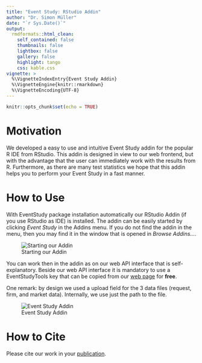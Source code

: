 ---
title: "Event Study: RStudio Addin"
author: "Dr. Simon Müller"
date: "`r Sys.Date()`"
output:
  rmdformats::html_clean:
    self_contained: false
    thumbnails: false
    lightbox: false
    gallery: false
    highlight: tango
    css: kable.css
vignette: >
  %\VignetteIndexEntry{Event Study Addin}
  %\VignetteEngine{knitr::rmarkdown}
  %\VignetteEncoding{UTF-8}
---

```{r setup, include=FALSE}
knitr::opts_chunk$set(echo = TRUE)
```

# Motivation

We developed a easy to use and intuitive Event Study addin for the popular R IDE from RStudio. This addin is designed in view to our web frontend, but with the advantage that the user can immediately work with the results from R. Furthermore, as there are many test statistics we hope that this addin helps you to perform your Event Study in a fast manner. 

# How to Use

With EventStudy package installation automatically our RStudio Addin (if you use RStudio as IDE) is installed. The addin can be easily started by clicking *Event Study* in the Addins menu. If you do not find the addin in the menu, then you may find it in the window that is opened in *Browse Addins...*.

![Starting our Addin](start_addin.png "How to start our Addin")

You can work then in the addin as on our web API interface that is self-explanatory. Beside our web API interface it is mandatory to use a EventStudyTools key that can be copied from our [web page](https://www.eventstudytools.com/api-key) for **free**. 

One remark: by design we used a upload field for the 3 data files (request, firm, and market data). Internally, we use just the path to the file.

![Event Study Addin](est_addin.png "Event Study Addin")



# How to Cite

Please cite our work in your [publication](https://www.eventstudytools.com/how-cite-eventstudytoolscom).
